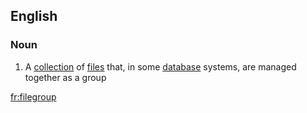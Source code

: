 ==English==

===Noun===
{{en-noun}}

# {{context|databases|lang=en}} A [[collection]] of [[file]]s that, in some [[database]] systems, are managed together as a group

[[fr:filegroup]]